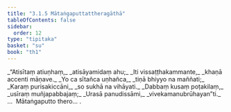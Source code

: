 ```yaml
---
title: "3.1.5 Mātaṅgaputtattheragāthā"
tableOfContents: false
sidebar:
  order: 12
type: "tipitaka"
basket: "su"
book: "th1"
---
```



<DynamicBreadcrumb />

<Division number="231" book="th1">

<Paragraph number="450" type="verses" book="th1">
_“Atisītaṃ atiuṇhaṃ,_  
_atisāyamidaṃ ahu;_  
_Iti vissaṭṭhakammante,_  
_khaṇā accenti māṇave._  

</Paragraph>

</Division>
<Division number="232" book="th1">

<Paragraph number="451" type="verses" book="th1">
_Yo ca sītañca uṇhañca,_  
_tiṇā bhiyyo na maññati;_  
_Karaṃ purisakiccāni,_  
_so sukhā na vihāyati._  

</Paragraph>

</Division>
<Division number="233" book="th1">

<Paragraph number="452" type="verses" book="th1">
_Dabbaṃ kusaṃ poṭakilaṃ,_  
_usīraṃ muñjapabbajaṃ;_  
_Urasā panudissāmi,_  
_vivekamanubrūhayan”ti._  


</Paragraph>
</Division>

<Paragraph number="453" type="center" book="th1">
…  Mātaṅgaputto thero… .
</Paragraph>